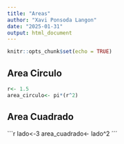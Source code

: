 ```yaml
---
title: "Areas"
author: "Xavi Ponsoda Langon"
date: "2025-01-31"
output: html_document
---
```


```r
knitr::opts_chunk$set(echo = TRUE)
```

## Area Circulo

```r
r<- 1.5
area_circulo<- pi*(r^2)
```
## Area Cuadrado

```r
lado<-3
area_cuadrado<- lado^2
´´´
